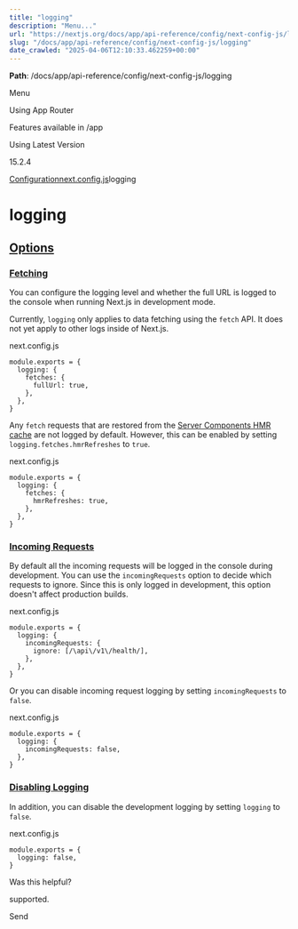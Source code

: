 ---
title: "logging"
description: "Menu..."
url: "https://nextjs.org/docs/app/api-reference/config/next-config-js/logging"
slug: "/docs/app/api-reference/config/next-config-js/logging"
date_crawled: "2025-04-06T12:10:33.462259+00:00"
---

**Path**: /docs/app/api-reference/config/next-config-js/logging

Menu

Using App Router

Features available in /app

Using Latest Version

15.2.4

[Configuration](/docs/app/api-reference/config)[next.config.js](/docs/app/api-reference/config/next-config-js)logging

# logging

## [Options](#options)

### [Fetching](#fetching)

You can configure the logging level and whether the full URL is logged to the console when running Next.js in development mode.

Currently, `logging` only applies to data fetching using the `fetch` API. It does not yet apply to other logs inside of Next.js.

next.config.js

```
module.exports = {
  logging: {
    fetches: {
      fullUrl: true,
    },
  },
}
```

Any `fetch` requests that are restored from the [Server Components HMR cache](/docs/app/api-reference/config/next-config-js/serverComponentsHmrCache) are not logged by default. However, this can be enabled by setting `logging.fetches.hmrRefreshes` to `true`.

next.config.js

```
module.exports = {
  logging: {
    fetches: {
      hmrRefreshes: true,
    },
  },
}
```

### [Incoming Requests](#incoming-requests)

By default all the incoming requests will be logged in the console during development. You can use the `incomingRequests` option to decide which requests to ignore.
Since this is only logged in development, this option doesn't affect production builds.

next.config.js

```
module.exports = {
  logging: {
    incomingRequests: {
      ignore: [/\api\/v1\/health/],
    },
  },
}
```

Or you can disable incoming request logging by setting `incomingRequests` to `false`.

next.config.js

```
module.exports = {
  logging: {
    incomingRequests: false,
  },
}
```

### [Disabling Logging](#disabling-logging)

In addition, you can disable the development logging by setting `logging` to `false`.

next.config.js

```
module.exports = {
  logging: false,
}
```

Was this helpful?

supported.

Send